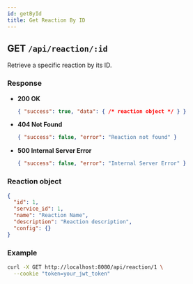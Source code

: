 ```yaml
---
id: getById
title: Get Reaction By ID
---
```


## GET `/api/reaction/:id`

Retrieve a specific reaction by its ID.

### Response

- **200 OK**
  ```json
  { "success": true, "data": { /* reaction object */ } }
  ```
- **404 Not Found**
  ```json
  { "success": false, "error": "Reaction not found" }
  ```
- **500 Internal Server Error**
  ```json
  { "success": false, "error": "Internal Server Error" }
  ```

### Reaction object

```json
{
  "id": 1,
  "service_id": 1,
  "name": "Reaction Name",
  "description": "Reaction description",
  "config": {}
}
```

### Example

```bash
curl -X GET http://localhost:8080/api/reaction/1 \
  --cookie "token=your_jwt_token"
```
